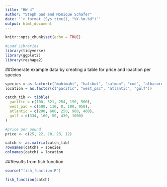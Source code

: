 ```yaml
---
title: "HW 4"
author: "Steph Gad and Monique Schafer"
date: '`r format (Sys.time(), "%Y-%m-%d")`'
output: html_document
---
```




```r
knitr::opts_chunk$set(echo = TRUE)
```

```r
#Load Libraries 
library(tidyverse)
library(ggplot2)
library(reshape2)

```

##Generate example data by creating a table for price and loaction per species
```r
species = as.factor(c("mahimahi", "halibut", "salmon", "cod", "albacore"))
location = as.factor(c("pacific", "west_pac", "atlantic", "gulf"))

catch_tib <- tibble(
  pacific = c(100, 321, 254, 190, 500),
  west_pac = c(500, 110, 0, 100, 950),
  atlantic = c(200, 600, 250, 900, 400),
  gulf = c(334, 160, 50, 430, 1000)
)

#price per pound 
price <- c(25, 22, 20, 23, 12)

catch <- as.matrix(catch_tib)
rownames(catch) = species
colnames(catch) = location


```

##Results from fish function
```r

source("fish_function.R")

fish_function(catch)

```


